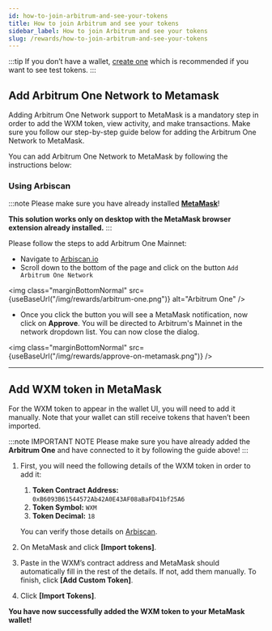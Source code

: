 ```yaml
---
id: how-to-join-arbitrum-and-see-your-tokens
title: How to join Arbitrum and see your tokens
sidebar_label: How to join Arbitrum and see your tokens
slug: /rewards/how-to-join-arbitrum-and-see-your-tokens
---
```



:::tip
If you don’t have a wallet, [create one](/wallet/add-edit-wallet-address#how-to-create-wallet-on-metamask) which is recommended if you want to see test tokens.
:::

## Add Arbitrum One Network to Metamask

Adding Arbitrum One Network support to MetaMask is a mandatory step in order to add the WXM token, view activity, and make transactions.
Make sure you follow our step-by-step guide below for adding the Arbitrum One Network to MetaMask.

You can add Arbitrum One Network to MetaMask by following the instructions below:

### Using Arbiscan

:::note
Please make sure you have already installed **[MetaMask](https://metamask.io/)**!

**This solution works only on desktop with the MetaMask browser extension already installed.**
:::

Please follow the steps to add Arbitrum One Mainnet:

- Navigate to [Arbiscan.io](https://arbiscan.io/)
- Scroll down to the bottom of the page and click on the button `Add Arbitrum One Network`

<img class="marginBottomNormal" src={useBaseUrl("/img/rewards/arbitrum-one.png")} alt="Arbitrum One" />

- Once you click the button you will see a MetaMask notification, now click on **Approve**.
You will be directed to Arbitrum's Mainnet in the network dropdown list. You can now close the dialog.

<img class="marginBottomNormal" src={useBaseUrl("/img/rewards/approve-on-metamask.png")} />

<hr/>

## Add WXM token in MetaMask

For the WXM token to appear in the wallet UI, you will need to add it manually.
Note that your wallet can still receive tokens that haven’t been imported.

:::note IMPORTANT NOTE
Please make sure you have already added the **Arbitrum One** and have connected to it by following the guide above!
:::

1. First, you will need the following details of the WXM token in order to add it:
    1. **Token Contract Address:** ``0xB6093B61544572Ab42A0E43AF08aBaFD41bf25A6``
    1. **Token Symbol:** ``WXM``
    1. **Token Decimal:** ``18``

    You can verify those details on [Arbiscan](https://arbiscan.io/token/0xb6093b61544572ab42a0e43af08abafd41bf25a6).
1. On MetaMask and click **[Import tokens]**.
1. Paste in the WXM’s contract address and MetaMask should automatically fill in the rest of the details. If not, add them manually. To finish, click **[Add Custom Token]**.
1. Click **[Import Tokens]**.

**You have now successfully added the WXM token to your MetaMask wallet!**




